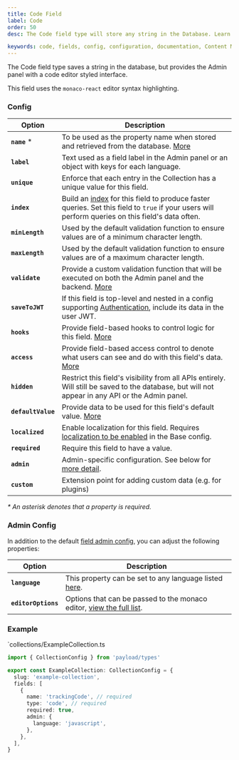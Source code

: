 ```yaml
---
title: Code Field
label: Code
order: 50
desc: The Code field type will store any string in the Database. Learn how to use Code fields, see examples and options.

keywords: code, fields, config, configuration, documentation, Content Management System, cms, headless, javascript, node, react, express
---
```


<Banner>
  The Code field type saves a string in the database, but provides the Admin panel with a code
  editor styled interface.
</Banner>

<LightDarkImage
  srcLight="https://payloadcms.com/images/docs/fields/code.png"
  srcDark="https://payloadcms.com/images/docs/fields/code-dark.png"
  alt="Shows a Code field in the Payload admin panel"
  caption="Admin panel screenshot of a Code field"
/>

This field uses the `monaco-react` editor syntax highlighting.

### Config

| Option             | Description                                                                                                                                                                                         |
| ------------------ | --------------------------------------------------------------------------------------------------------------------------------------------------------------------------------------------------- |
| **`name`** \*      | To be used as the property name when stored and retrieved from the database. [More](/docs/fields/overview#field-names)                                                                              |
| **`label`**        | Text used as a field label in the Admin panel or an object with keys for each language.                                                                                                             |
| **`unique`**       | Enforce that each entry in the Collection has a unique value for this field.                                                                                                                        |
| **`index`**        | Build an [index](/docs/database#overview) for this field to produce faster queries. Set this field to `true` if your users will perform queries on this field's data often. |
| **`minLength`**    | Used by the default validation function to ensure values are of a minimum character length.                                                                                                         |
| **`maxLength`**    | Used by the default validation function to ensure values are of a maximum character length.                                                                                                         |
| **`validate`**     | Provide a custom validation function that will be executed on both the Admin panel and the backend. [More](/docs/fields/overview#validation)                                                        |
| **`saveToJWT`**    | If this field is top-level and nested in a config supporting [Authentication](/docs/authentication/config), include its data in the user JWT.                                                       |
| **`hooks`**        | Provide field-based hooks to control logic for this field. [More](/docs/fields/overview#field-level-hooks)                                                                                          |
| **`access`**       | Provide field-based access control to denote what users can see and do with this field's data. [More](/docs/fields/overview#field-level-access-control)                                             |
| **`hidden`**       | Restrict this field's visibility from all APIs entirely. Will still be saved to the database, but will not appear in any API or the Admin panel.                                                    |
| **`defaultValue`** | Provide data to be used for this field's default value. [More](/docs/fields/overview#default-values)                                                                                                |
| **`localized`**    | Enable localization for this field. Requires [localization to be enabled](/docs/configuration/localization) in the Base config.                                                                     |
| **`required`**     | Require this field to have a value.                                                                                                                                                                 |
| **`admin`**        | Admin-specific configuration. See below for [more detail](#admin-config).                                                                                                                           |
| **`custom`**       | Extension point for adding custom data (e.g. for plugins)                                                                                                                                           |

_\* An asterisk denotes that a property is required._

### Admin Config

In addition to the default [field admin config](/docs/fields/overview#admin-config), you can adjust the following properties:

| Option              | Description                                                                                                                                                                     |
| ------------------- | ------------------------------------------------------------------------------------------------------------------------------------------------------------------------------- |
| **`language`**      | This property can be set to any language listed [here](https://github.com/microsoft/monaco-editor/tree/main/src/basic-languages).                                               |
| **`editorOptions`** | Options that can be passed to the monaco editor, [view the full list](https://microsoft.github.io/monaco-editor/typedoc/interfaces/editor.IDiffEditorConstructionOptions.html). |

### Example

`collections/ExampleCollection.ts

```ts
import { CollectionConfig } from 'payload/types'

export const ExampleCollection: CollectionConfig = {
  slug: 'example-collection',
  fields: [
    {
      name: 'trackingCode', // required
      type: 'code', // required
      required: true,
      admin: {
        language: 'javascript',
      },
    },
  ],
}
```
